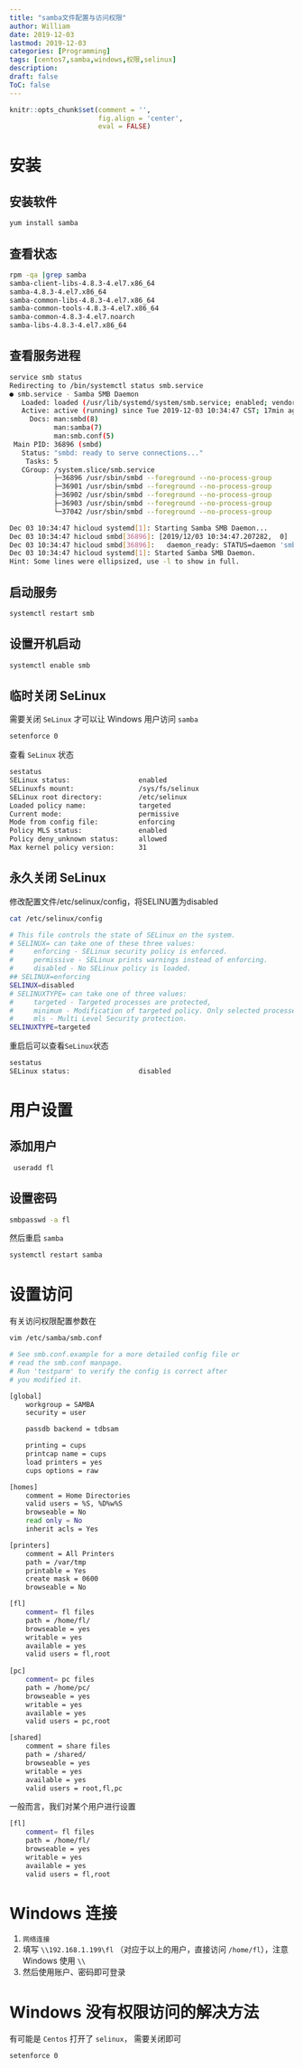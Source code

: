 ```yaml
---
title: "samba文件配置与访问权限"
author: William
date: 2019-12-03
lastmod: 2019-12-03
categories: [Programming]
tags: [centos7,samba,windows,权限,selinux]
description: 
draft: false
ToC: false
---
```


```r
knitr::opts_chunk$set(comment = '',
                      fig.align = 'center',
                      eval = FALSE)
```

# 安装

## 安装软件

```bash
yum install samba
```

## 查看状态

```bash
rpm -qa |grep samba
samba-client-libs-4.8.3-4.el7.x86_64
samba-4.8.3-4.el7.x86_64
samba-common-libs-4.8.3-4.el7.x86_64
samba-common-tools-4.8.3-4.el7.x86_64
samba-common-4.8.3-4.el7.noarch
samba-libs-4.8.3-4.el7.x86_64
```

## 查看服务进程

```bash
service smb status
Redirecting to /bin/systemctl status smb.service
● smb.service - Samba SMB Daemon
   Loaded: loaded (/usr/lib/systemd/system/smb.service; enabled; vendor preset: disabled)
   Active: active (running) since Tue 2019-12-03 10:34:47 CST; 17min ago
     Docs: man:smbd(8)
           man:samba(7)
           man:smb.conf(5)
 Main PID: 36896 (smbd)
   Status: "smbd: ready to serve connections..."
    Tasks: 5
   CGroup: /system.slice/smb.service
           ├─36896 /usr/sbin/smbd --foreground --no-process-group
           ├─36901 /usr/sbin/smbd --foreground --no-process-group
           ├─36902 /usr/sbin/smbd --foreground --no-process-group
           ├─36903 /usr/sbin/smbd --foreground --no-process-group
           └─37042 /usr/sbin/smbd --foreground --no-process-group

Dec 03 10:34:47 hicloud systemd[1]: Starting Samba SMB Daemon...
Dec 03 10:34:47 hicloud smbd[36896]: [2019/12/03 10:34:47.207282,  0] ../lib/util/become_daemon.c:1...ady)
Dec 03 10:34:47 hicloud smbd[36896]:   daemon_ready: STATUS=daemon 'smbd' finished starting up and ...ions
Dec 03 10:34:47 hicloud systemd[1]: Started Samba SMB Daemon.
Hint: Some lines were ellipsized, use -l to show in full.
```

## 启动服务

```bash
systemctl restart smb
```

## 设置开机启动

```bash
systemctl enable smb
```

## 临时关闭 SeLinux

需要关闭 `SeLinux` 才可以让 Windows 用户访问 `samba`

```bash
setenforce 0
```

查看 `SeLinux` 状态

```bash
sestatus            
SELinux status:                 enabled
SELinuxfs mount:                /sys/fs/selinux
SELinux root directory:         /etc/selinux
Loaded policy name:             targeted
Current mode:                   permissive
Mode from config file:          enforcing
Policy MLS status:              enabled
Policy deny_unknown status:     allowed
Max kernel policy version:      31
```

## 永久关闭 SeLinux

修改配置文件/etc/selinux/config，将SELINU置为disabled

```bash
cat /etc/selinux/config

# This file controls the state of SELinux on the system.
# SELINUX= can take one of these three values:
#     enforcing - SELinux security policy is enforced.
#     permissive - SELinux prints warnings instead of enforcing.
#     disabled - No SELinux policy is loaded.
## SELINUX=enforcing
SELINUX=disabled
# SELINUXTYPE= can take one of three values:
#     targeted - Targeted processes are protected,
#     minimum - Modification of targeted policy. Only selected processes are protected. 
#     mls - Multi Level Security protection.
SELINUXTYPE=targeted 
```

重启后可以查看`SeLinux`状态

```bash
sestatus
SELinux status:                 disabled
```

# 用户设置

## 添加用户

```bash
 useradd fl
```

## 设置密码

```bash
smbpasswd -a fl
```

然后重启 `samba`

```bash
systemctl restart samba
```



# 设置访问

有关访问权限配置参数在

```bash
vim /etc/samba/smb.conf

# See smb.conf.example for a more detailed config file or
# read the smb.conf manpage.
# Run 'testparm' to verify the config is correct after
# you modified it.

[global]
	workgroup = SAMBA
	security = user

	passdb backend = tdbsam

	printing = cups
	printcap name = cups
	load printers = yes
	cups options = raw

[homes]
	comment = Home Directories
	valid users = %S, %D%w%S
	browseable = No
	read only = No
	inherit acls = Yes

[printers]
	comment = All Printers
	path = /var/tmp
	printable = Yes
	create mask = 0600
	browseable = No

[fl]
	comment= fl files
	path = /home/fl/
	browseable = yes
	writable = yes
	available = yes
	valid users = fl,root
	
[pc]
    comment= pc files
    path = /home/pc/
    browseable = yes
    writable = yes
    available = yes
    valid users = pc,root

[shared]
    comment = share files
    path = /shared/
    browseable = yes 
    writable = yes 
    available = yes 
    valid users = root,fl,pc
```

一般而言，我们对某个用户进行设置

```bash
[fl]
	comment= fl files
	path = /home/fl/
	browseable = yes
	writable = yes
	available = yes
	valid users = fl,root
```

# Windows 连接

1. `网络连接` 
2. 填写 `\\192.168.1.199\fl` （对应于以上的用户，直接访问 `/home/fl`），注意 Windows 使用 `\\`
3. 然后使用账户、密码即可登录

# Windows 没有权限访问的解决方法

有可能是 `Centos` 打开了 `selinux`， 需要关闭即可

```bash
setenforce 0
```

